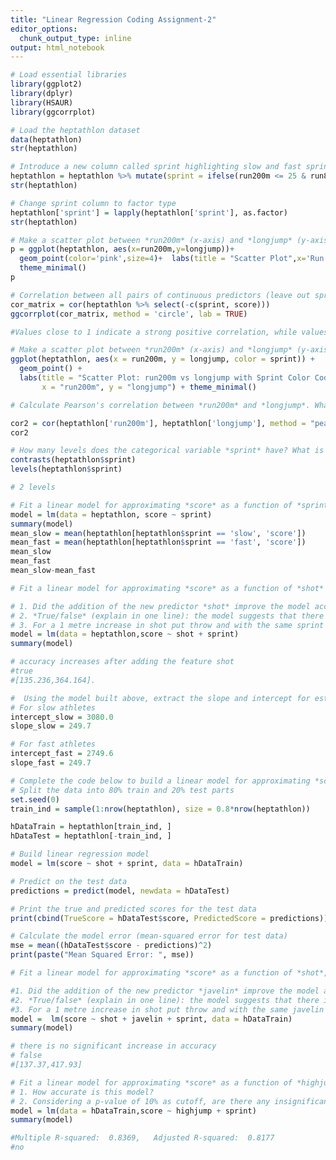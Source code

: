 ```yaml
---
title: "Linear Regression Coding Assignment-2"
editor_options:
  chunk_output_type: inline
output: html_notebook
---
```


```r
# Load essential libraries
library(ggplot2)
library(dplyr)
library(HSAUR)
library(ggcorrplot)
```

```r
# Load the heptathlon dataset
data(heptathlon)
str(heptathlon)
```

```r
# Introduce a new column called sprint highlighting slow and fast sprinters
heptathlon = heptathlon %>% mutate(sprint = ifelse(run200m <= 25 & run800m <= 129, 'fast', 'slow'))
str(heptathlon)
```

```r
# Change sprint column to factor type
heptathlon['sprint'] = lapply(heptathlon['sprint'], as.factor)
str(heptathlon)
```

```r
# Make a scatter plot between *run200m* (x-axis) and *longjump* (y-axis). What do you observe from this plot?
p = ggplot(heptathlon, aes(x=run200m,y=longjump))+
  geom_point(color='pink',size=4)+  labs(title = "Scatter Plot",x='Run 200m',y='longjump')+ 
  theme_minimal()
p
```

```r
# Correlation between all pairs of continuous predictors (leave out sprint and the response variable score). What do you observe?
cor_matrix = cor(heptathlon %>% select(-c(sprint, score)))
ggcorrplot(cor_matrix, method = 'circle', lab = TRUE)

#Values close to 1 indicate a strong positive correlation, while values close to -1 indicate a strong negative correlation.
```


```r
# Make a scatter plot between *run200m* (x-axis) and *longjump* (y-axis) now with the data points color-coded using *sprint*. What do you observe from this plot?
ggplot(heptathlon, aes(x = run200m, y = longjump, color = sprint)) +
  geom_point() +
  labs(title = "Scatter Plot: run200m vs longjump with Sprint Color Coding",
       x = "run200m", y = "longjump") + theme_minimal()
```

```r
# Calculate Pearson's correlation between *run200m* and *longjump*. What do you observe?

cor2 = cor(heptathlon['run200m'], heptathlon['longjump'], method = "pearson")
cor2
```

```r
# How many levels does the categorical variable *sprint* have? What is the reference level? 
contrasts(heptathlon$sprint)
levels(heptathlon$sprint)

# 2 levels
```

```r
# Fit a linear model for approximating *score* as a function of *sprint*. Print the model's summary. How accurate is the model? How do the slow athletes' scores compare to the fast ones?
model = lm(data = heptathlon, score ~ sprint)
summary(model)
mean_slow = mean(heptathlon[heptathlon$sprint == 'slow', 'score'])
mean_fast = mean(heptathlon[heptathlon$sprint == 'fast', 'score'])
mean_slow
mean_fast
mean_slow-mean_fast
```

```r
# Fit a linear model for approximating *score* as a function of *shot* and *sprint*. Print the model's summary and answer the following questions:

# 1. Did the addition of the new predictor *shot* improve the model accuracy? 
# 2. *True/false* (explain in one line): the model suggests that there is a possible linear relationship between an athlete's score and shotput performance.
# 3. For a 1 metre increase in shot put throw and with the same sprint performance, we can say with 95% confidence that the athlete's score will increase/decrease by an amount in the interval [?, ?].
model = lm(data = heptathlon,score ~ shot + sprint)
summary(model)

# accuracy increases after adding the feature shot
#true
#[135.236,364.164].
```

```r
#  Using the model built above, extract the slope and intercept for estimating the *score* of *slow* and *fast* athletes. 
# For slow athletes
intercept_slow = 3080.0
slope_slow = 249.7

# For fast athletes
intercept_fast = 2749.6
slope_fast = 249.7

```

```r
# Complete the code below to build a linear model for approximating *score* as a function of *shot* and *sprint* using the training data. Predict the model performance by applying it to the test data.
# Split the data into 80% train and 20% test parts
set.seed(0)
train_ind = sample(1:nrow(heptathlon), size = 0.8*nrow(heptathlon))

hDataTrain = heptathlon[train_ind, ]
hDataTest = heptathlon[-train_ind, ] 

# Build linear regression model
model = lm(score ~ shot + sprint, data = hDataTrain)

# Predict on the test data
predictions = predict(model, newdata = hDataTest)

# Print the true and predicted scores for the test data
print(cbind(TrueScore = hDataTest$score, PredictedScore = predictions))

# Calculate the model error (mean-squared error for test data)
mse = mean((hDataTest$score - predictions)^2)
print(paste("Mean Squared Error: ", mse))
```

```r
# Fit a linear model for approximating *score* as a function of *shot*, *javelin*, and *sprint*. Print the model's summary and answer the following questions:

#1. Did the addition of the new predictor *javelin* improve the model accuracy? 
#2. *True/false* (explain in one line): the model suggests that there is a possible linear relationship between an athlete's score and javelin performance.
#3. For a 1 metre increase in shot put throw and with the same javelin and sprint performance, we can say with 95% confidence that the athlete's score will increase/decrease by an amount in the interval [?, ?].
model =  lm(score ~ shot + javelin + sprint, data = hDataTrain)
summary(model)

# there is no significant increase in accuracy
# false
#[137.37,417.93]

```

```r
# Fit a linear model for approximating *score* as a function of *highjump*, and *sprint*. Print the model's summary and answer the following questions:
# 1. How accurate is this model?
# 2. Considering a p-value of 10% as cutoff, are there any insignificant features?
model = lm(data = hDataTrain,score ~ highjump + sprint)
summary(model)

#Multiple R-squared:  0.8369,	Adjusted R-squared:  0.8177 
#no
```

